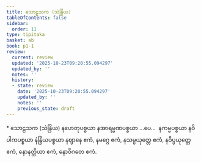 ```yaml
---
title: သောဠသက (သဲန္ဒြိယ)
tableOfContents: false
sidebar:
  order: 11
type: tipitaka
basket: ab
book: p1-1
review:
  current: review
  updated: '2025-10-23T09:20:55.094297'
  updated_by: ''
  notes: ''
  history:
  - state: review
    date: '2025-10-23T09:20:55.094297'
    updated_by: ''
    notes: ''
    previous_state: draft
---
```



<ReviewStatus review={frontmatter.review} showDetails={true} />

<HypothesisAnnotation frontmatter={frontmatter} />

<DynamicBreadcrumb />

<Paragraph type="center" book="p1-1">
* သောဠသက (သဲန္ဒြိယ)
</Paragraph>

<Paragraph number="1187" book="p1-1">
နဟေတုပစ္စယာ နအာရမ္မဏပစ္စယာ …ပေ…  နကမ္မပစ္စယာ နဝိပါကပစ္စယာ နဲန္ဒြိယပစ္စယာ နဈာနေ ဧကံ, နမဂ္ဂေ ဧကံ, နသမ္ပယုတ္တေ ဧကံ, နဝိပ္ပယုတ္တေ ဧကံ, နောနတ္ထိယာ ဧကံ, နောဝိဂတေ ဧကံ.
</Paragraph>